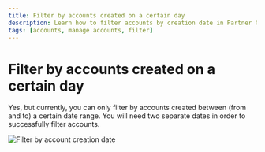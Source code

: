```yaml
---
title: Filter by accounts created on a certain day
description: Learn how to filter accounts by creation date in Partner Center
tags: [accounts, manage accounts, filter]
---
```


# Filter by accounts created on a certain day

Yes, but currently, you can only filter by accounts created between (from and to) a certain date range. You will need two separate dates in order to successfully filter accounts.

![Filter by account creation date](./img/accounts/accounts-manage-accounts/filter-by-creation-date.jpg)